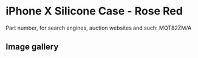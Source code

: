 # iPhone X Silicone Case - Rose Red

Part number, for search engines, auction websites and such: MQT82ZM/A

## Image gallery

<div style={{ width: "768px" }}>
  <GalleryComponent
    images={[
      {
        original: "/everysource/MQT82",
        thumbnail: "/everypreview/MQT82",
      },
      {
        original: "/everysource/MQT82_AV1_SILVER",
        thumbnail: "/everypreview/MQT82_AV1_SILVER",
      },
      {
        original: "/everysource/MQT82_AV1_SPACE_GRAY",
        thumbnail: "/everypreview/MQT82_AV1_SPACE_GRAY",
      },
      {
        original: "/everysource/MQT82_AV2",
        thumbnail: "/everypreview/MQT82_AV2",
      }
    ]}
  />
</div>